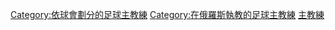 {{Catnav|頁面分類|...|足球|各國足球|俄羅斯足球}}
{{Catnav|頁面分類|...|教练|足球教练|依球會劃分的足球主教練}}
{{Catnav|頁面分類|...|各國體育|俄羅斯體育|俄羅斯足球}}
{{Catnav|頁面分類|...|各國體育|各國足球|俄羅斯足球}}

[[Category:依球會劃分的足球主教練|Category:依球會劃分的足球主教練]]
[[Category:在俄羅斯執教的足球主教練|Category:在俄羅斯執教的足球主教練]]
[[Category:俄羅斯足球俱樂部|主教練]]